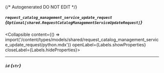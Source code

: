 {/* Autogenerated DO NOT EDIT  */}

##### `request_catalog_management_service_update_request` *{`Optional[shared.RequestCatalogManagementServiceUpdateRequest]`}*
<Collapsible content={() => import('/content/types/models/shared/request_catalog_management_service_update_request/python.mdx')} openLabel={Labels.showProperties} closeLabel={Labels.hideProperties}>
</Collapsible>

---
##### `id` *{`str`}*


